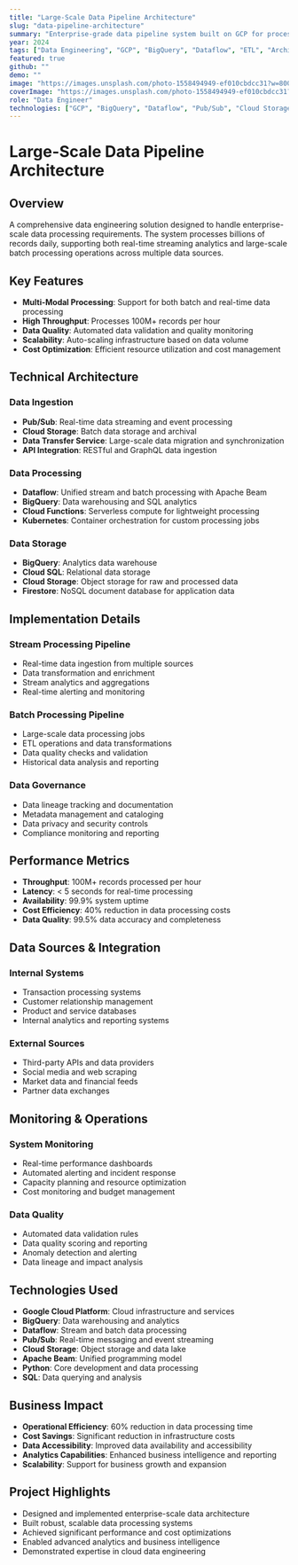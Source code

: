 ```yaml
---
title: "Large-Scale Data Pipeline Architecture"
slug: "data-pipeline-architecture"
summary: "Enterprise-grade data pipeline system built on GCP for processing billions of records daily, featuring real-time streaming, batch processing, and advanced analytics."
year: 2024
tags: ["Data Engineering", "GCP", "BigQuery", "Dataflow", "ETL", "Architecture"]
featured: true
github: ""
demo: ""
image: "https://images.unsplash.com/photo-1558494949-ef010cbdcc31?w=800&h=600&fit=crop&crop=center"
coverImage: "https://images.unsplash.com/photo-1558494949-ef010cbdcc31?w=800&h=600&fit=crop&crop=center"
role: "Data Engineer"
technologies: ["GCP", "BigQuery", "Dataflow", "Pub/Sub", "Cloud Storage", "Apache Beam", "Python"]
---
```


# Large-Scale Data Pipeline Architecture

## Overview

A comprehensive data engineering solution designed to handle enterprise-scale data processing requirements. The system processes billions of records daily, supporting both real-time streaming analytics and large-scale batch processing operations across multiple data sources.

## Key Features

- **Multi-Modal Processing**: Support for both batch and real-time data processing
- **High Throughput**: Processes 100M+ records per hour
- **Data Quality**: Automated data validation and quality monitoring
- **Scalability**: Auto-scaling infrastructure based on data volume
- **Cost Optimization**: Efficient resource utilization and cost management

## Technical Architecture

### Data Ingestion
- **Pub/Sub**: Real-time data streaming and event processing
- **Cloud Storage**: Batch data storage and archival
- **Data Transfer Service**: Large-scale data migration and synchronization
- **API Integration**: RESTful and GraphQL data ingestion

### Data Processing
- **Dataflow**: Unified stream and batch processing with Apache Beam
- **BigQuery**: Data warehousing and SQL analytics
- **Cloud Functions**: Serverless compute for lightweight processing
- **Kubernetes**: Container orchestration for custom processing jobs

### Data Storage
- **BigQuery**: Analytics data warehouse
- **Cloud SQL**: Relational data storage
- **Cloud Storage**: Object storage for raw and processed data
- **Firestore**: NoSQL document database for application data

## Implementation Details

### Stream Processing Pipeline
- Real-time data ingestion from multiple sources
- Data transformation and enrichment
- Stream analytics and aggregations
- Real-time alerting and monitoring

### Batch Processing Pipeline
- Large-scale data processing jobs
- ETL operations and data transformations
- Data quality checks and validation
- Historical data analysis and reporting

### Data Governance
- Data lineage tracking and documentation
- Metadata management and cataloging
- Data privacy and security controls
- Compliance monitoring and reporting

## Performance Metrics

- **Throughput**: 100M+ records processed per hour
- **Latency**: < 5 seconds for real-time processing
- **Availability**: 99.9% system uptime
- **Cost Efficiency**: 40% reduction in data processing costs
- **Data Quality**: 99.5% data accuracy and completeness

## Data Sources & Integration

### Internal Systems
- Transaction processing systems
- Customer relationship management
- Product and service databases
- Internal analytics and reporting systems

### External Sources
- Third-party APIs and data providers
- Social media and web scraping
- Market data and financial feeds
- Partner data exchanges

## Monitoring & Operations

### System Monitoring
- Real-time performance dashboards
- Automated alerting and incident response
- Capacity planning and resource optimization
- Cost monitoring and budget management

### Data Quality
- Automated data validation rules
- Data quality scoring and reporting
- Anomaly detection and alerting
- Data lineage and impact analysis

## Technologies Used

- **Google Cloud Platform**: Cloud infrastructure and services
- **BigQuery**: Data warehousing and analytics
- **Dataflow**: Stream and batch data processing
- **Pub/Sub**: Real-time messaging and event streaming
- **Cloud Storage**: Object storage and data lake
- **Apache Beam**: Unified programming model
- **Python**: Core development and data processing
- **SQL**: Data querying and analysis

## Business Impact

- **Operational Efficiency**: 60% reduction in data processing time
- **Cost Savings**: Significant reduction in infrastructure costs
- **Data Accessibility**: Improved data availability and accessibility
- **Analytics Capabilities**: Enhanced business intelligence and reporting
- **Scalability**: Support for business growth and expansion

## Project Highlights

- Designed and implemented enterprise-scale data architecture
- Built robust, scalable data processing systems
- Achieved significant performance and cost optimizations
- Enabled advanced analytics and business intelligence
- Demonstrated expertise in cloud data engineering
